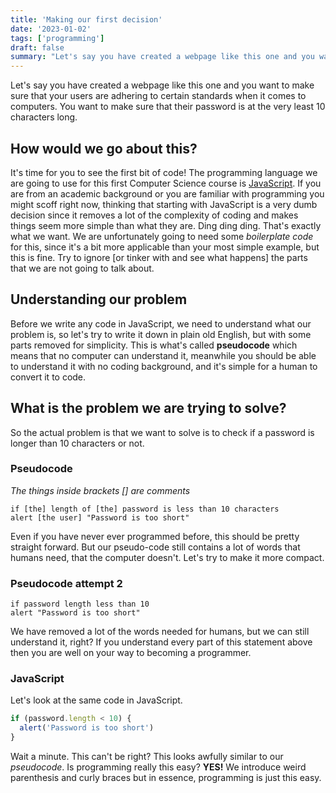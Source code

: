 ```yaml
---
title: 'Making our first decision'
date: '2023-01-02'
tags: ['programming']
draft: false
summary: "Let's say you have created a webpage like this one and you want to make sure that your users are..."
---
```


Let's say you have created a webpage like this one and you want to make sure that your users are adhering to certain standards when it comes to computers. You want to make sure that their password is at the very least 10 characters long.

## How would we go about this?

It's time for you to see the first bit of code! The programming language we are going to use for this first Computer Science course is [JavaScript](https://www.javascript.com/). If you are from an academic background or you are familiar with programming you might scoff right now, thinking that starting with JavaScript is a very dumb decision since it removes a lot of the complexity of coding and makes things seem more simple than what they are. Ding ding ding. That's exactly what we want. We are unfortunately going to need some _boilerplate code_ for this, since it's a bit more applicable than your most simple example, but this is fine. Try to ignore [or tinker with and see what happens] the parts that we are not going to talk about.

## Understanding our problem

Before we write any code in JavaScript, we need to understand what our problem is, so let's try to write it down in plain old English, but with some parts removed for simplicity. This is what's called **pseudocode** which means that no computer can understand it, meanwhile you should be able to understand it with no coding background, and it's simple for a human to convert it to code.

## What is the problem we are trying to solve?

So the actual problem is that we want to solve is to check if a password is longer than 10 characters or not.

### Pseudocode

_The things inside brackets [] are comments_

```
if [the] length of [the] password is less than 10 characters
alert [the user] "Password is too short"
```

Even if you have never ever programmed before, this should be pretty straight forward. But our pseudo-code still contains a lot of words that humans need, that the computer doesn't. Let's try to make it more compact.

### Pseudocode attempt 2

```
if password length less than 10
alert "Password is too short"
```

We have removed a lot of the words needed for humans, but we can still understand it, right? If you understand every part of this statement above then you are well on your way to becoming a programmer.

### JavaScript

Let's look at the same code in JavaScript.

```javascript
if (password.length < 10) {
  alert('Password is too short')
}
```

Wait a minute. This can't be right? This looks awfully similar to our _pseudocode_. Is programming really this easy? **YES!** We introduce weird parenthesis and curly braces but in essence, programming is just this easy.
